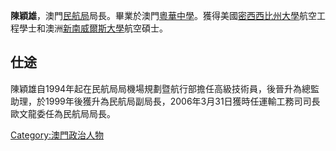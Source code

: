{{unreferenced|time=2020-03-09T06:58:34+00:00}}
'''陳穎雄'''，澳門[[民航局|民航局]]局長。畢業於澳門[[粵華中學|粵華中學]]。獲得美國[[密西西比州大學|密西西比州大學]]航空工程學士和澳洲[[新南威爾斯大學|新南威爾斯大學]]航空碩士。

==仕途==
陳穎雄自1994年起在民航局局機場規劃暨航行部擔任高級技術員，後晉升為總監助理，於1999年後獲升為民航局副局長，2006年3月31日獲時任運輸工務司司長歐文龍委任為民航局局長。

[[Category:澳門政治人物|Category:澳門政治人物]]